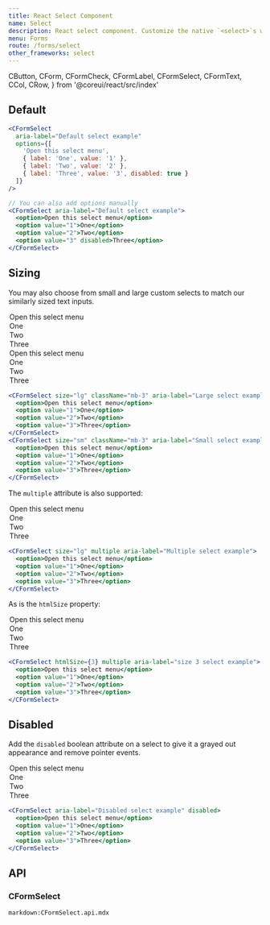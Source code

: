 ```yaml
---
title: React Select Component
name: Select
description: React select component. Customize the native `<select>`s with custom CSS that changes the element's initial appearance.
menu: Forms
route: /forms/select
other_frameworks: select
---
```


  CButton,
  CForm,
  CFormCheck,
  CFormLabel,
  CFormSelect,
  CFormText,
  CCol,
  CRow,
} from '@coreui/react/src/index'

## Default

<Example>
  <CFormSelect 
    aria-label="Default select example"
    options={[
      'Open this select menu',
      { label: 'One', value: '1' },
      { label: 'Two', value: '2' },
      { label: 'Three', value: '3', disabled: true }
    ]}
  />
</Example>

```jsx
<CFormSelect 
  aria-label="Default select example"
  options={[
    'Open this select menu',
    { label: 'One', value: '1' },
    { label: 'Two', value: '2' },
    { label: 'Three', value: '3', disabled: true }
  ]}
/>

// You can also add options manually
<CFormSelect aria-label="Default select example">
  <option>Open this select menu</option>
  <option value="1">One</option>
  <option value="2">Two</option>
  <option value="3" disabled>Three</option>
</CFormSelect>
```

## Sizing

You may also choose from small and large custom selects to match our similarly sized text inputs.

<Example>
  <CFormSelect size="lg" className="mb-3" aria-label="Large select example">
    <option>Open this select menu</option>
    <option value="1">One</option>
    <option value="2">Two</option>
    <option value="3">Three</option>
  </CFormSelect>
  <CFormSelect size="sm" className="mb-3" aria-label="Small select example">
    <option>Open this select menu</option>
    <option value="1">One</option>
    <option value="2">Two</option>
    <option value="3">Three</option>
  </CFormSelect>
</Example>

```jsx
<CFormSelect size="lg" className="mb-3" aria-label="Large select example">
  <option>Open this select menu</option>
  <option value="1">One</option>
  <option value="2">Two</option>
  <option value="3">Three</option>
</CFormSelect>
<CFormSelect size="sm" className="mb-3" aria-label="Small select example">
  <option>Open this select menu</option>
  <option value="1">One</option>
  <option value="2">Two</option>
  <option value="3">Three</option>
</CFormSelect>
```

The `multiple` attribute is also supported:

<Example>
  <CFormSelect size="lg" multiple aria-label="Multiple select example">
    <option>Open this select menu</option>
    <option value="1">One</option>
    <option value="2">Two</option>
    <option value="3">Three</option>
  </CFormSelect>
</Example>

```jsx
<CFormSelect size="lg" multiple aria-label="Multiple select example">
  <option>Open this select menu</option>
  <option value="1">One</option>
  <option value="2">Two</option>
  <option value="3">Three</option>
</CFormSelect>
```

As is the `htmlSize` property:

<Example>
  <CFormSelect htmlSize={3} multiple aria-label="size 3 select example">
    <option>Open this select menu</option>
    <option value="1">One</option>
    <option value="2">Two</option>
    <option value="3">Three</option>
  </CFormSelect>
</Example>

```jsx
<CFormSelect htmlSize={3} multiple aria-label="size 3 select example">
  <option>Open this select menu</option>
  <option value="1">One</option>
  <option value="2">Two</option>
  <option value="3">Three</option>
</CFormSelect>
```

## Disabled

Add the `disabled` boolean attribute on a select to give it a grayed out appearance and remove pointer events.

<Example>
  <CFormSelect aria-label="Disabled select example" disabled>
    <option>Open this select menu</option>
    <option value="1">One</option>
    <option value="2">Two</option>
    <option value="3">Three</option>
  </CFormSelect>
</Example>

```jsx
<CFormSelect aria-label="Disabled select example" disabled>
  <option>Open this select menu</option>
  <option value="1">One</option>
  <option value="2">Two</option>
  <option value="3">Three</option>
</CFormSelect>
```

## API

### CFormSelect

`markdown:CFormSelect.api.mdx`
